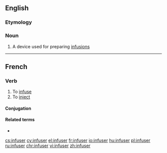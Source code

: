 ==English==

===Etymology===
{{suffix|infuse|er|lang=en}}

===Noun===
{{en-noun}}

# A device used for preparing [[infusion]]s

----

==French==

===Verb===
{{fr-verb}}

# To [[infuse]]
# To [[inject]]

====Conjugation====
{{fr-conj-auto}}

====Related terms====
* {{l|fr|infusion}}

[[cs:infuser]]
[[cy:infuser]]
[[el:infuser]]
[[fr:infuser]]
[[io:infuser]]
[[hu:infuser]]
[[pl:infuser]]
[[ru:infuser]]
[[chr:infuser]]
[[vi:infuser]]
[[zh:infuser]]